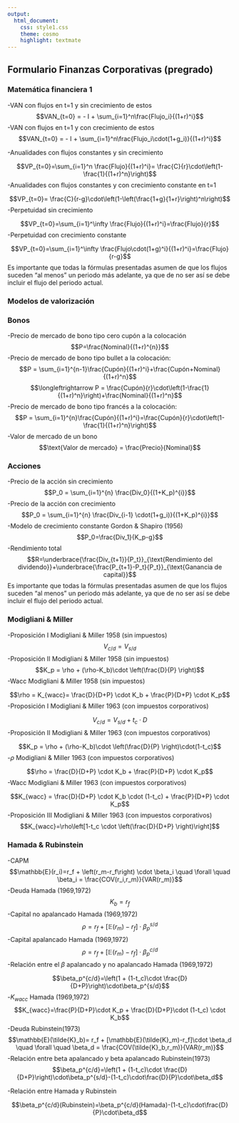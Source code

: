 ```yaml
---
output:
  html_document:
    css: style1.css
    theme: cosmo
    highlight: textmate
---
```


## Formulario Finanzas Corporativas (pregrado) {.tabset .tabset-pills}

### Matemática financiera 1

-VAN con flujos en t=1 y sin crecimiento de estos
$$VAN_{t=0} = - I + \sum_{i=1}^n\frac{Flujo_i}{(1+r)^i}$$
-VAN con flujos en t=1 y con crecimiento de estos
$$VAN_{t=0} = - I + \sum_{i=1}^n\frac{Flujo_i\cdot(1+g_i)}{(1+r)^i}$$

-Anualidades con flujos constantes y sin crecimiento 

$$VP_{t=0}=\sum_{i=1}^n \frac{Flujo}{(1+r)^i}= \frac{C}{r}\cdot\left(1-\frac{1}{(1+r)^n}\right)$$
-Anualidades con flujos constantes y con crecimiento constante en t=1

$$VP_{t=0}= \frac{C}{r-g}\cdot\left(1-\left(\frac{1+g}{1+r}\right)^n\right)$$
-Perpetuidad sin crecimiento

$$VP_{t=0}=\sum_{i=1}^\infty \frac{Flujo}{(1+r)^i}=\frac{Flujo}{r}$$
-Perpetuidad con crecimiento constante

$$VP_{t=0}=\sum_{i=1}^\infty \frac{Flujo\cdot(1+g)^i}{(1+r)^i}=\frac{Flujo}{r-g}$$
Es importante que todas la fórmulas presentadas asumen de que los flujos suceden "al menos" un periodo más adelante, ya que de no ser así se debe incluir el flujo del periodo actual.

### Modelos de valorización
### Bonos
-Precio de mercado de bono tipo cero cupón a la colocación
$$P=\frac{Nominal}{(1+r)^{n}}$$
-Precio de mercado de bono tipo bullet a la colocación:
$$P = \sum_{i=1}^{n-1}\frac{Cupón}{(1+r)^i}+\frac{Cupón+Nominal}{(1+r)^n}$$
$$\longleftrightarrow P = \frac{Cupón}{r}\cdot\left(1-\frac{1}{(1+r)^n}\right)+\frac{Nominal}{(1+r)^n}$$
-Precio de mercado de bono tipo francés a la colocación:
$$P = \sum_{i=1}^{n}\frac{Cupón}{(1+r)^i}=\frac{Cupón}{r}\cdot\left(1-\frac{1}{(1+r)^n}\right)$$
-Valor de mercado de un bono
$$\text{Valor de mercado} = \frac{Precio}{Nominal}$$

### Acciones
-Precio de la acción sin crecimiento
$$P_0 = \sum_{i=1}^{n} \frac{Div_0}{(1+K_p)^{i}}$$
-Precio de la acción con crecimiento
$$P_0 = \sum_{i=1}^{n} \frac{Div_{i-1} \cdot(1+g_i)}{(1+K_p)^{i}}$$
-Modelo de crecimiento constante Gordon & Shapiro (1956)
$$P_0=\frac{Div_1}{K_p-g}$$
-Rendimiento total
$$R=\underbrace{\frac{Div_{t+1}}{P_t}}_{\text{Rendimiento del dividendo}}+\underbrace{\frac{P_{t+1}-P_t}{P_t}}_{\text{Ganancia de capital}}$$
Es importante que todas la fórmulas presentadas asumen de que los flujos suceden "al menos" un periodo más adelante, ya que de no ser así se debe incluir el flujo del periodo actual.

### Modigliani & Miller

-Proposición I Modigliani & Miller 1958 (sin impuestos)
$$V_{c/d}=V_{s/d}$$
-Proposición II Modigliani & Miller 1958 (sin impuestos)
$$K_p = \rho + (\rho-K_b)\cdot \left(\frac{D}{P} \right)$$
-Wacc Modigliani & Miller 1958 (sin impuestos)

$$\rho = K_{wacc}= \frac{D}{D+P} \cdot K_b + \frac{P}{D+P} \cdot K_p$$
-Proposición I Modigliani & Miller 1963 (con impuestos corporativos)

$$V_{c/d}=V_{s/d}+t_c \cdot D$$
-Proposición II Modigliani & Miller 1963 (con impuestos corporativos)

$$K_p = \rho + (\rho-K_b)\cdot \left(\frac{D}{P} \right)\cdot(1-t_c)$$
-$\rho$ Modigliani & Miller 1963 (con impuestos corporativos)

$$\rho = \frac{D}{D+P} \cdot K_b + \frac{P}{D+P} \cdot K_p$$
-Wacc Modigliani & Miller 1963 (con impuestos corporativos)

$$K_{wacc} = \frac{D}{D+P} \cdot K_b \cdot (1-t_c) + \frac{P}{D+P} \cdot K_p$$
-Proposición III Modigliani & Miller 1963 (con impuestos corporativos)
$$K_{wacc}=\rho\left[1-t_c \cdot \left(\frac{D}{D+P} \right)\right]$$

### Hamada & Rubinstein

-CAPM 
$$\mathbb{E}(r_i)=r_f + \left(r_m-r_f\right) \cdot \beta_i \quad \forall \quad \beta_i = \frac{COV(r_i,r_m)}{VAR(r_m)}$$
-Deuda Hamada (1969,1972)
$$K_b=r_f$$
-Capital no apalancado Hamada (1969,1972)
$$\rho = r_f + [\mathbb{E}(r_m)-r_f]\cdot\beta_p^{s/d}$$
-Capital apalancado Hamada (1969,1972)
$$\rho = r_f + [\mathbb{E}(r_m)-r_f]\cdot\beta_p^{c/d}$$
-Relación entre el $\beta$ apalancado y no apalancado Hamada (1969,1972)

$$\beta_p^{c/d}=\left(1 + (1-t_c)\cdot \frac{D}{D+P}\right)\cdot\beta_p^{s/d}$$
-$K_{wacc}$ Hamada (1969,1972)
$$K_{wacc}=\frac{P}{D+P}\cdot K_p + \frac{D}{D+P}\cdot (1-t_c) \cdot K_b$$
-Deuda Rubinstein(1973)
$$\mathbb{E}(\tilde{K}_b)= r_f + [\mathbb{E}(\tilde{K}_m)-r_f]\cdot \beta_d \quad \forall \quad \beta_d = \frac{COV(\tilde{K}_b,r_m)}{VAR(r_m)}$$
-Relación entre beta apalancado y beta apalancado Rubinstein(1973)
$$\beta_p^{c/d}=\left(1 + (1-t_c)\cdot \frac{D}{D+P}\right)\cdot\beta_p^{s/d}-(1-t_c)\cdot\frac{D}{P}\cdot\beta_d$$

-Relación entre Hamada y Rubinstein

$$\beta_p^{c/d}(Rubinstein)=\beta_p^{c/d}(Hamada)-(1-t_c)\cdot\frac{D}{P}\cdot\beta_d$$

## {-}





